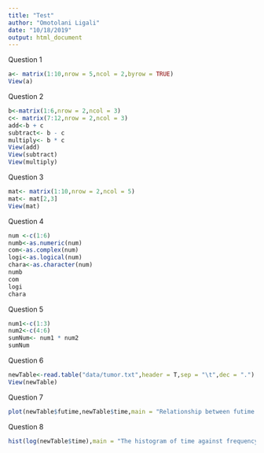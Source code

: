 ---
title: "Test"
author: "Omotolani Ligali"
date: "10/18/2019"
output: html_document
---

Question 1

```{r}
a<- matrix(1:10,nrow = 5,ncol = 2,byrow = TRUE)
View(a)
```

Question 2
```{r}
b<-matrix(1:6,nrow = 2,ncol = 3)
c<- matrix(7:12,nrow = 2,ncol = 3)
add<-b + c
subtract<- b - c
multiply<- b * c
View(add)
View(subtract)
View(multiply)
```

Question 3
```{r}
mat<- matrix(1:10,nrow = 2,ncol = 5)
mat<- mat[2,3]
View(mat)
```

Question 4
```{r}
num <-c(1:6)
numb<-as.numeric(num)
com<-as.complex(num)
logi<-as.logical(num)
chara<-as.character(num)
numb
com
logi
chara
```
Question 5

```{r}
num1<-c(1:3)
num2<-c(4:6)
sumNum<- num1 * num2
sumNum
```
Question 6
```{r}
newTable<-read.table("data/tumor.txt",header = T,sep = "\t",dec = ".")
View(newTable)
```

Question 7
```{r}
plot(newTable$futime,newTable$time,main = "Relationship between futime and time",xlab = "The value of futime",ylab = "The value of time")
```

Question 8

```{r}
hist(log(newTable$time),main = "The histogram of time against frequency",xlab = "The value of Time")
```
